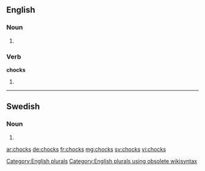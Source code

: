 ==English==

===Noun===
{{head|en}}

# {{plural of|chock}}

===Verb===
'''chocks'''

# {{en-third-person singular of|chock}}

[[Category:English plurals]][[Category:English plurals using obsolete wikisyntax]]

----

==Swedish==

===Noun===
{{head|sv|noun form}}

# {{sv-noun-form-indef-gen|chock}}

[[ar:chocks]]
[[de:chocks]]
[[fr:chocks]]
[[mg:chocks]]
[[sv:chocks]]
[[vi:chocks]]